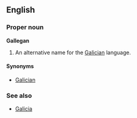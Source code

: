 ==English==
===Proper noun===
'''Gallegan'''

# An alternative name for the [[Galician]] language.

====Synonyms====
*[[Galician]]

===See also===
*[[Galicia]]